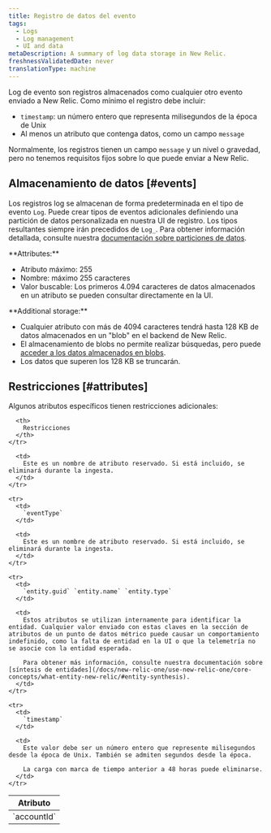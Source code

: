 ```yaml
---
title: Registro de datos del evento
tags:
  - Logs
  - Log management
  - UI and data
metaDescription: A summary of log data storage in New Relic.
freshnessValidatedDate: never
translationType: machine
---
```


Log de evento son registros almacenados como cualquier otro evento enviado a New Relic. Como mínimo el registro debe incluir:

* `timestamp`: un número entero que representa milisegundos de la época de Unix
* Al menos un atributo que contenga datos, como un campo `message`

Normalmente, los registros tienen un campo `message` y un nivel o gravedad, pero no tenemos requisitos fijos sobre lo que puede enviar a New Relic.

## Almacenamiento de datos [#events]

Los registros log se almacenan de forma predeterminada en el tipo de evento `Log`. Puede crear tipos de eventos adicionales definiendo una partición de datos personalizada en nuestra UI de registro. Los tipos resultantes siempre irán precedidos de `Log_`. Para obtener información detallada, consulte nuestra [documentación sobre particiones de datos](/docs/logs/ui-data/data-partitions/).

<DoNotTranslate>
  **Attributes:**
</DoNotTranslate>

* Atributo máximo: 255
* Nombre: máximo 255 caracteres
* Valor buscable: Los primeros 4.094 caracteres de datos almacenados en un atributo se pueden consultar directamente en la UI.

<DoNotTranslate>
  **Additional storage:**
</DoNotTranslate>

* Cualquier atributo con más de 4094 caracteres tendrá hasta 128 KB de datos almacenados en un "blob" en el backend de New Relic.
* El almacenamiento de blobs no permite realizar búsquedas, pero puede [acceder a los datos almacenados en blobs](/docs/logs/ui-data/long-logs-blobs).
* Los datos que superen los 128 KB se truncarán.

## Restricciones [#attributes]

Algunos atributos específicos tienen restricciones adicionales:

<table>
  <thead>
    <tr>
      <th style={{ width: "150px" }}>
        Atributo
      </th>

      <th>
        Restricciones
      </th>
    </tr>
  </thead>

  <tbody>
    <tr>
      <td>
        `accountId`
      </td>

      <td>
        Este es un nombre de atributo reservado. Si está incluido, se eliminará durante la ingesta.
      </td>
    </tr>

    <tr>
      <td>
        `eventType`
      </td>

      <td>
        Este es un nombre de atributo reservado. Si está incluido, se eliminará durante la ingesta.
      </td>
    </tr>

    <tr>
      <td>
        `entity.guid` `entity.name` `entity.type`
      </td>

      <td>
        Estos atributos se utilizan internamente para identificar la entidad. Cualquier valor enviado con estas claves en la sección de atributos de un punto de datos métrico puede causar un comportamiento indefinido, como la falta de entidad en la UI o que la telemetría no se asocie con la entidad esperada.

        Para obtener más información, consulte nuestra documentación sobre [síntesis de entidades](/docs/new-relic-one/use-new-relic-one/core-concepts/what-entity-new-relic/#entity-synthesis).
      </td>
    </tr>

    <tr>
      <td>
        `timestamp`
      </td>

      <td>
        Este valor debe ser un número entero que represente milisegundos desde la época de Unix. También se admiten segundos desde la época.

        La carga con marca de tiempo anterior a 48 horas puede eliminarse.
      </td>
    </tr>
  </tbody>
</table>